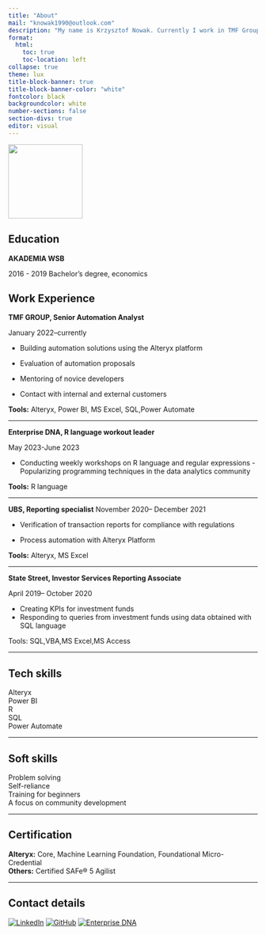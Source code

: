 ```yaml
---
title: "About"
mail: "knowak1990@outlook.com"
description: "My name is Krzysztof Nowak. Currently I work in TMF Group as Senior Automation analyst. I am interested in improving the quality of work with data, development of analytical tools and automation. I am happy to be part of Enterprise DNA experts team"
format:
  html:
    toc: true
    toc-location: left
collapse: true
theme: lux
title-block-banner: true
title-block-banner-color: "white"
fontcolor: black
backgroundcolor: white
number-sections: false
section-divs: true
editor: visual
---
```


![](LD.jpg){fig-align="left" width="150"}

## Education

**AKADEMIA WSB**

2016 - 2019 Bachelor's degree, economics

## Work Experience

**TMF GROUP, Senior Automation Analyst**

January 2022--currently

-   Building automation solutions using the Alteryx platform 
-   Evaluation of automation proposals

-   Mentoring of novice developers

-   Contact with internal and external customers

**Tools:** Alteryx, Power BI, MS Excel, SQL,Power Automate

------------------------------------------------------------------------

**Enterprise DNA, R language workout leader**

May 2023-June 2023

-   Conducting weekly workshops on R language and regular expressions - Popularizing programming techniques in the data analytics community

**Tools:** R language

------------------------------------------------------------------------

**UBS, Reporting specialist** November 2020-- December 2021

-   Verification of transaction reports for compliance with regulations

-   Process automation with Alteryx Platform

**Tools:** Alteryx, MS Excel

------------------------------------------------------------------------

**State Street, Investor Services Reporting Associate**

April 2019-- October 2020

- Creating KPIs for investment funds\
- Responding to queries from investment funds using data obtained with SQL language

Tools: SQL,VBA,MS Excel,MS Access

------------------------------------------------------------------------

## **Tech skills**

Alteryx\
Power BI\
R\
SQL\
Power Automate

------------------------------------------------------------------------

## Soft skills

Problem solving\
Self-reliance\
Training for beginners\
A focus on community development

------------------------------------------------------------------------

## Certification

**Alteryx:** Core, Machine Learning Foundation, Foundational Micro- Credential\
**Others:** Certified SAFe® 5 Agilist

------------------------------------------------------------------------

## Contact details

[![LinkedIn](https://img.shields.io/badge/LinkedIn-profile-blue?style=flat&logo=linkedin)](https://linkedin.com/in/krzysztofnowakdata) [![GitHub](https://img.shields.io/badge/GitHub-profile-black?style=flat&logo=github)](https://github.com/KrzysztofNowakJaw) [![Enterprise DNA](https://img.shields.io/badge/Enterprise%20DNA-bio-ff69b4?style=flat)](https://enterprisedna.co/experts)
